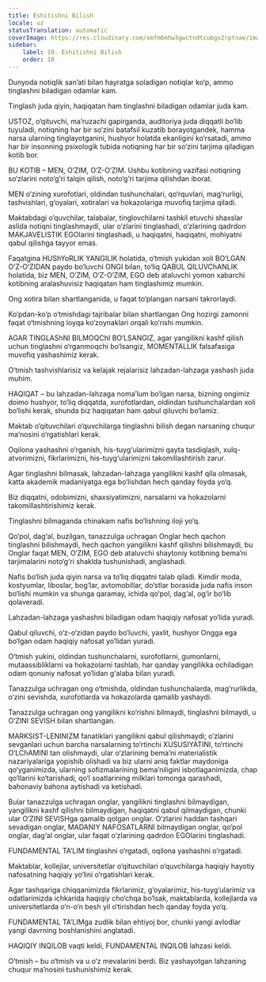 ```yaml
---
title: Eshitishni Bilish
locale: uz
statusTranslation: automatic
coverImage: https://res.cloudinary.com/xmfm6mhw3gwctndtcubgx2rptnae/image/upload/v1740337243/small_cover_educacion_fundamental_a051170f1c.webp
sidebar:
    label: 10. Eshitishni Bilish
    order: 10
---
```

Dunyoda notiqlik san’ati bilan hayratga soladigan notiqlar ko‘p, ammo tinglashni biladigan odamlar kam.

Tinglash juda qiyin, haqiqatan ham tinglashni biladigan odamlar juda kam.

USTOZ, o‘qituvchi, ma’ruzachi gapirganda, auditoriya juda diqqatli bo‘lib tuyuladi, notiqning har bir so‘zini batafsil kuzatib borayotgandek, hamma narsa ularning tinglayotganini, hushyor holatda ekanligini ko‘rsatadi, ammo har bir insonning psixologik tubida notiqning har bir so‘zini tarjima qiladigan kotib bor.

BU KOTIB – MEN, O‘ZIM, O‘Z-O‘ZIM. Ushbu kotibning vazifasi notiqning so‘zlarini noto‘g‘ri talqin qilish, noto‘g‘ri tarjima qilishdan iborat.

MEN o‘zining xurofotlari, oldindan tushunchalari, qo‘rquvlari, mag‘rurligi, tashvishlari, g‘oyalari, xotiralari va hokazolariga muvofiq tarjima qiladi.

Maktabdagi o‘quvchilar, talabalar, tinglovchilarni tashkil etuvchi shaxslar aslida notiqni tinglashmaydi, ular o‘zlarini tinglashadi, o‘zlarining qadrdon MAKJAVELISTIK EGOlarini tinglashadi, u haqiqatni, haqiqatni, mohiyatni qabul qilishga tayyor emas.

Faqatgina HUShYoRLIK YANGILIK holatida, o‘tmish yukidan xoli BO‘LGAN O‘Z-O‘ZIDAN paydo bo‘luvchi ONGI bilan, to‘liq QABUL QILUVChANLIK holatida, biz MEN, O‘ZIM, O‘Z-O‘ZIM, EGO deb ataluvchi yomon xabarchi kotibning aralashuvisiz haqiqatan ham tinglashimiz mumkin.

Ong xotira bilan shartlanganida, u faqat to‘plangan narsani takrorlaydi.

Ko‘pdan-ko‘p o‘tmishdagi tajribalar bilan shartlangan Ong hozirgi zamonni faqat o‘tmishning loyqa ko‘zoynaklari orqali ko‘rishi mumkin.

AGAR TINGLAShNI BILMOQChI BO‘LSANGIZ, agar yangilikni kashf qilish uchun tinglashni o‘rganmoqchi bo‘lsangiz, MOMENTALLIK falsafasiga muvofiq yashashimiz kerak.

O‘tmish tashvishlarisiz va kelajak rejalarisiz lahzadan-lahzaga yashash juda muhim.

HAQIQAT – bu lahzadan-lahzaga noma’lum bo‘lgan narsa, bizning ongimiz doimo hushyor, to‘liq diqqatda, xurofotlardan, oldindan tushunchalardan xoli bo‘lishi kerak, shunda biz haqiqatan ham qabul qiluvchi bo‘lamiz.

Maktab o‘qituvchilari o‘quvchilarga tinglashni bilish degan narsaning chuqur ma’nosini o‘rgatishlari kerak.

Oqilona yashashni o‘rganish, his-tuyg‘ularimizni qayta tasdiqlash, xulq-atvorimizni, fikrlarimizni, his-tuyg‘ularimizni takomillashtirish zarur.

Agar tinglashni bilmasak, lahzadan-lahzaga yangilikni kashf qila olmasak, katta akademik madaniyatga ega bo‘lishdan hech qanday foyda yo‘q.

Biz diqqatni, odobimizni, shaxsiyatimizni, narsalarni va hokazolarni takomillashtirishimiz kerak.

Tinglashni bilmaganda chinakam nafis bo‘lishning iloji yo‘q.

Qo‘pol, dag‘al, buzilgan, tanazzulga uchragan Onglar hech qachon tinglashni bilishmaydi, hech qachon yangilikni kashf qilishni bilishmaydi, bu Onglar faqat MEN, O‘ZIM, EGO deb ataluvchi shaytoniy kotibning bema’ni tarjimalarini noto‘g‘ri shaklda tushunishadi, anglashadi.

Nafis bo‘lish juda qiyin narsa va to‘liq diqqatni talab qiladi. Kimdir moda, kostyumlar, liboslar, bog‘lar, avtomobillar, do‘stlar borasida juda nafis inson bo‘lishi mumkin va shunga qaramay, ichida qo‘pol, dag‘al, og‘ir bo‘lib qolaveradi.

Lahzadan-lahzaga yashashni biladigan odam haqiqiy nafosat yo‘lida yuradi.

Qabul qiluvchi, o‘z-o‘zidan paydo bo‘luvchi, yaxlit, hushyor Ongga ega bo‘lgan odam haqiqiy nafosat yo‘lidan yuradi.

O‘tmish yukini, oldindan tushunchalarni, xurofotlarni, gumonlarni, mutaassibliklarni va hokazolarni tashlab, har qanday yangilikka ochiladigan odam qonuniy nafosat yo‘lidan g‘alaba bilan yuradi.

Tanazzulga uchragan ong o‘tmishda, oldindan tushunchalarda, mag‘rurlikda, o‘zini sevishda, xurofotlarda va hokazolarda qamalib yashaydi.

Tanazzulga uchragan ong yangilikni ko‘rishni bilmaydi, tinglashni bilmaydi, u O‘ZINI SEVISH bilan shartlangan.

MARKSIST-LENINIZM fanatiklari yangilikni qabul qilishmaydi; o‘zlarini sevganlari uchun barcha narsalarning to‘rtinchi XUSUSIYATINI, to‘rtinchi O‘LChAMINI tan olishmaydi, ular o‘zlarining bema’ni materialistik nazariyalariga yopishib olishadi va biz ularni aniq faktlar maydoniga qo‘yganimizda, ularning sofizmalarining bema’niligini isbotlaganimizda, chap qo‘llarini ko‘tarishadi, qo‘l soatlarining milklari tomonga qarashadi, bahonaviy bahona aytishadi va ketishadi.

Bular tanazzulga uchragan onglar, yangilikni tinglashni bilmaydigan, yangilikni kashf qilishni bilmaydigan, haqiqatni qabul qilmaydigan, chunki ular O‘ZINI SEVISHga qamalib qolgan onglar. O‘zlarini haddan tashqari sevadigan onglar, MADANIY NAFOSATLARNI bilmaydigan onglar, qo‘pol onglar, dag‘al onglar, ular faqat o‘zlarining qadrdon EGOlarini tinglashadi.

FUNDAMENTAL TA’LIM tinglashni o‘rgatadi, oqilona yashashni o‘rgatadi.

Maktablar, kollejlar, universitetlar o‘qituvchilari o‘quvchilarga haqiqiy hayotiy nafosatning haqiqiy yo‘lini o‘rgatishlari kerak.

Agar tashqariga chiqqanimizda fikrlarimiz, g‘oyalarimiz, his-tuyg‘ularimiz va odatlarimizda ichkarida haqiqiy cho‘chqa bo‘lsak, maktablarda, kollejlarda va universitetlarda o‘n-o‘n besh yil o‘tirishdan hech qanday foyda yo‘q.

FUNDAMENTAL TA’LIMga zudlik bilan ehtiyoj bor, chunki yangi avlodlar yangi davrning boshlanishini anglatadi.

HAQIQIY INQILOB vaqti keldi, FUNDAMENTAL INQILOB lahzasi keldi.

O‘tmish – bu o‘tmish va u o‘z mevalarini berdi. Biz yashayotgan lahzaning chuqur ma’nosini tushunishimiz kerak.

